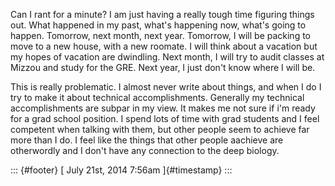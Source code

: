 

Can I rant for a minute? I am just having a really tough time figuring
things out. What happened in my past, what's happening now, what's going
to happen. Tomorrow, next month, next year. Tomorrow, I will be packing
to move to a new house, with a new roomate. I will think about a
vacation but my hopes of vacation are dwindling. Next month, I will try
to audit classes at Mizzou and study for the GRE. Next year, I just
don't know where I will be.

This is really problematic. I almost never write about things, and when
I do I try to make it about technical accomplishments. Generally my
technical accomplishments are subpar in my view. It makes me not sure if
i'm ready for a grad school position. I spend lots of time with grad
students and I feel competent when talking with them, but other people
seem to achieve far more than I do. I feel like the things that other
people aachieve are otherwordly and I don't have any connection to the
deep biology.

::: {#footer}
[ July 21st, 2014 7:56am ]{#timestamp}
:::


